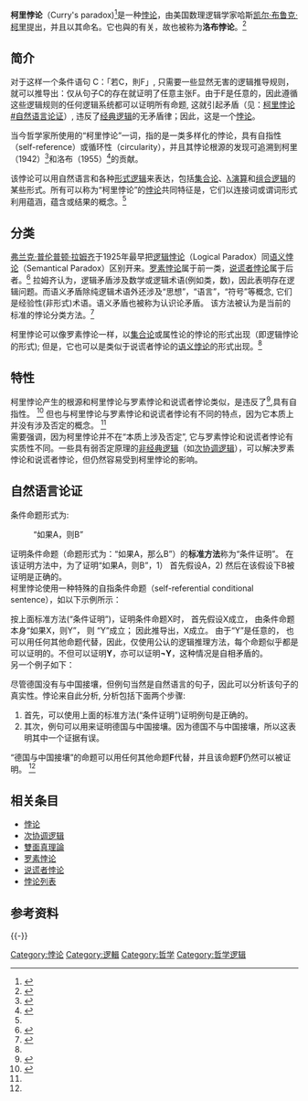 {{Copy edit|time=2020-12-24T08:36:06+00:00}}
{{Philosophy-sidebar |expanded=Branches}}
'''柯里悖论'''（Curry's paradox)<ref  name=SEP_CurryParadox>{{cite web|title= Curry’s Paradox, < Stanford Encyclopedia of Philosophy>|url= https://plato.stanford.edu/entries/curry-paradox/|access-date= 2020-11-26|archive-date= 2021-10-29|archive-url= https://web.archive.org/web/20211029195014/https://plato.stanford.edu/entries/curry-paradox/|dead-url= no}}</ref>是一种[[悖论|悖论]]，由美国数理逻辑学家哈斯[[凯尔·布鲁克·柯里|凯尔·布鲁克·柯里]]提出，并且以其命名。它也與{{link-en|马丁·洛布|Martin Löb|马丁·雨果·洛布}}的{{link-en|洛布定理|Löb's theorem}}有关，故也被称为'''洛布悖论'''。<ref name=洛布悖论>{{cite book |last1=Barwise |first1=Jon |author-link1=Jon Barwise |last2=Etchemendy |first2=John |author-link2=John Etchemendy |title=The Liar: An Essay on Truth and Circularity |year=1987 |publisher=Oxford University Press |location=New York |isbn=0195059441 |page=23 |url=http://www.oup.com/us/catalog/general/subject/Philosophy/LogicMathematics/?view=usa&ci=9780195059441 |accessdate=24 January 2013}}</ref>

==简介==

对于这样一个条件语句 C：「若C，則F」, 只需要一些显然无害的逻辑推导规则， 就可以推导出：仅从句子C的存在就证明了任意主张F。由于F是任意的，因此遵循这些逻辑规则的任何逻辑系统都可以证明所有命题, 这就引起矛盾（见：[[柯里悖论#自然语言论证|柯里悖论#自然语言论证]]）, 违反了[[经典逻辑|经典逻辑]]的无矛盾律；因此，这是一个[[悖论|悖论]]。

当今哲学家所使用的“柯里悖论”一词，指的是一类多样化的悖论，具有自指性（self-reference）或循环性（circularity），并且其悖论根源的发现可追溯到柯里（1942）<ref  name=Curry>{{cite book  |title= “The Inconsistency of Certain Formal Logics”, Journal of Symbolic Logic, 7(3): 115–117. doi:10.2307/2269292|url= |author1=Curry, Haskell B.}}</ref>和洛布（1955）<ref  name=洛布>{{Citation | last = Löb | first = Martin | author-link = Martin Löb | title = Solution of a Problem of Leon Henkin | journal = [[Journal_of_Symbolic_Logic|Journal of Symbolic Logic]] | volume = 20 | issue = 2 | year = 1955 | pages = 115–118 | jstor = 2266895 }}</ref>的贡献。

该悖论可以用自然语言和各种[[形式逻辑|形式逻辑]]来表达，包括[[集合论|集合论]]、[[Λ演算|λ演算]]和[[组合逻辑|组合逻辑]]的某些形式。所有可以称为“柯里悖论”的[[悖论|悖论]]共同特征是，它们以连接词或谓词形式利用蕴涵，蕴含或结果的概念。<ref  name=SEP_CurryParadox></ref>

==分类==
[[弗兰克·普伦普顿·拉姆齐|弗兰克·普伦普顿·拉姆齐]]于1925年最早把[[逻辑悖论|逻辑悖论]]（Logical Paradox）同[[语义悖论|语义悖论]]（Semantical Paradox）区别开来。[[罗素悖论|罗素悖论]]属于前一类，[[说谎者悖论|说谎者悖论]]属于后者。<ref  name=SEP_ramsey>{{cite web|title=Chapter 2. The Foundations of Logic and Mathematics, Frank Ramsey, < Stanford Encyclopedia of Philosophy>|url=https://plato.stanford.edu/entries/ramsey/|author1=MacBride, Fraser, etc.|access-date=2020-12-25|archive-date=2021-10-29|archive-url=https://web.archive.org/web/20211029100652/https://plato.stanford.edu/entries/ramsey/|dead-url=no}}</ref> 拉姆齐认为，逻辑矛盾涉及数学或逻辑术语(例如类，数)，因此表明存在逻辑问题。而语义矛盾除纯逻辑术语外还涉及“思想”，“语言”，“符号”等概念, 它们是经验性(非形式)术语。语义矛盾也被称为认识论矛盾。 该方法被认为是当前的标准的悖论分类方法。<ref name=SEP_Paradoxes>{{cite web|title=Paradoxes and Contemporary Logic (Fall 2017), <Stanford Encyclopedia of Philosophy>|url=https://plato.stanford.edu/entries/paradoxes-contemporary-logic|author1=Cantini, Andrea|author2=Riccardo Bruni|access-date=2020-12-27|archive-date=2021-11-04|archive-url=https://web.archive.org/web/20211104034545/https://plato.stanford.edu/entries/paradoxes-contemporary-logic/|dead-url=no}}</ref>

柯里悖论可以像罗素悖论一样，以[[集合论|集合论]]或属性论的悖论的形式出现（即逻辑悖论的形式); 但是，它也可以是类似于说谎者悖论的[[语义悖论|语义悖论]]的形式出现。<ref  name=SEP_CurryParadox></ref>

==特性==
柯里悖论产生的根源和柯里悖论与罗素悖论和说谎者悖论类似，是违反了{{link-en|恶性循环原则|Vicious-Circle Principle}}<ref  name=SEP_Vicious-Circle>{{cite web|title= 2.6 Vicious-Circle Principle， Definitions，  < Stanford Encyclopedia of Philosophy(Summer 2020 Edition)>|url= https://plato.stanford.edu/archives/sum2020/entries/self-reference|author1= Gupta, Anil|accessdate= 2020-12-28|archive-date= 2021-06-10|archive-url= https://web.archive.org/web/20210610231047/https://plato.stanford.edu/archives/sum2020/entries/self-reference/|dead-url= no}}</ref>,具有自指性。 <ref  name=SEP_Self-Reference >{{cite web|title= Self-Reference, < Stanford Encyclopedia of Philosophy(Summer 2020 Edition)>|url= https://plato.stanford.edu/archives/sum2020/entries/self-reference|author1= Bolander, Thomas|accessdate= 2020-12-28|archive-date= 2021-06-10|archive-url= https://web.archive.org/web/20210610231047/https://plato.stanford.edu/archives/sum2020/entries/self-reference/|dead-url= no}}</ref> 但也与柯里悖论与罗素悖论和说谎者悖论有不同的特点，因为它本质上并没有涉及否定的概念。 <ref  name=SEP_CurryParadox></ref> <br>

需要强调，因为柯里悖论并不在“本质上涉及否定”, 它与罗素悖论和说谎者悖论有实质性不同。一些具有弱否定原理的[[非经典逻辑|非经典逻辑]]（如[[次协调逻辑|次协调逻辑]]），可以解决罗素悖论和说谎者悖论，但仍然容易受到柯里悖论的影响。

==自然语言论证==

条件命题形式为:
:“如果A，则B”<br>

证明条件命题（命题形式为：“如果A，那么B”）的'''标准方法'''称为“条件证明”。 在该证明方法中，为了证明“如果A，则B”，1） 首先假设A，2) 然后在该假设下B被证明是正确的。<br>

柯里悖论使用一种特殊的自指条件命题（self-referential conditional sentence），如以下示例所示：
{{block indent|  句子X为：“如果X，则Y”。}}

按上面标准方法(“条件证明”)，证明条件命题X时， 首先假设X成立， 由条件命题本身“如果X，则Y”， 则 “Y”成立； 因此推导出，X成立。 由于“Y”是任意的， 也可以用任何其他命题代替，因此，仅使用公认的逻辑推理方法，每个命题似乎都是可以证明的。不但可以证明'''Y'''，亦可以证明'''¬Y'''，这种情况是自相矛盾的。<br>

另一个例子如下： 
         
{{block indent|如果这句话是正确的，那么德国与中国接壤。}}

尽管德国没有与中国接壤，但例句当然是自然语言的句子，因此可以分析该句子的真实性。悖论来自此分析, 分析包括下面两个步骤:

# 首先，可以使用上面的标准方法(“条件证明”)证明例句是正确的。
# 其次，例句可以用来证明德国与中国接壤。因为德国不与中国接壤，所以这表明其中一个证据有误。

“德国与中国接壤”的命题可以用任何其他命题'''F'''代替，并且该命题'''F'''仍然可以被证明。 <ref  name=SEP_CurryParadox></ref>

==相关条目==
* [[悖论|悖论]]
* [[次协调逻辑|次协调逻辑]]
* [[雙面真理說|雙面真理論]]
* [[罗素悖论|罗素悖论]]
* [[说谎者悖论|说谎者悖论]]
* [[悖论列表|悖论列表]]

==参考资料==
{{reflist}}

{{-}}
{{哲学}}
{{逻輯}}

[[Category:悖论|Category:悖论]]
[[Category:逻輯|Category:逻輯]]
[[Category:哲学|Category:哲学]]
[[Category:哲学逻辑|Category:哲学逻辑]]